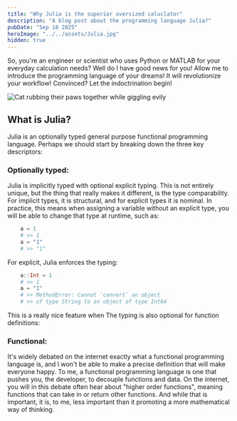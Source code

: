 ---
title: "Why Julia is the superior oversized caluclator"
description: "A blog post about the programming language Julia?"
pubDate: "Sep 18 2025"
heroImage: "../../assets/Julia.jpg"
hidden: true
---


So, you're an engineer or scientist who uses Python or MATLAB for your everyday calculation needs? Well do I have good news for you! Allow me to introduce the programming language of your dreams! It will revolutionize your workflow! Convinced? Let the indoctrination begin!

![Cat rubbing their paws together while giggling evily](../../assets/evil_cat_laughing.jpg)

## What is Julia?
Julia is an optionally typed general purpose functional programming language. Perhaps we should start by breaking down the three key descriptors:


### Optionally typed:

Julia is implicitly typed with optional explicit typing. This is not entirely unique, but the thing that really makes it different, is the type comparability. For implicit types, it is structural, and for explicit types it is nominal. In practice, this means when assigning a variable without an explicit type, you will be able to change that type at runtime, such as: 
```jl
    a = 1
    # >> 1
    a = "1"
    # >> "1"
```
For explicit, Julia enforces the typing:
```jl
    a::Int = 1
    # >> 1
    a = "1"
    # >> MethodError: Cannot `convert` an object 
    # >> of type String to an object of type Int64
``` 
This is a really nice feature when
The typing is also optional for function definitions:

### Functional:

It's widely debated on the internet exactly what a functional programming language is, and I won't be able to make a precise definition that will make everyone happy. To me, a functional programming language is one that pushes you, the developer, to decouple functions and data. On the internet, you will in this debate often hear about "higher order functions", meaning functions that can take in or return other functions. And while that is important, it is, to me, less important than it promoting a more mathematical way of thinking.